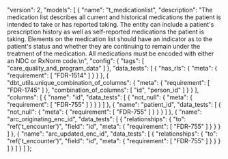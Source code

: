   "version": 2,
  "models": [
    {
      "name": "t_medicationlist",
      "description": "The medication list describes all current and historical medications the patient is intended to take or has reported taking. The entity can include a patient's prescription history as well as self-reported medications the patient is taking. Elements on the medication list should have an indicator as to the patient's status and whether they are continuing to remain under the treatment of the medication. All medications must be encoded with either an NDC or RxNorm code.\n",
      "config": {
        "tags": [
          "care_quality_and_program_data"
        ]
      },
      "data_tests": [
        {
          "has_rls": {
            "meta": {
              "requirement": [
                "FDR-1514"
              ]
            }
          }
        },
        {
          "dbt_utils.unique_combination_of_columns": {
            "meta": {
              "requirement": [
                "FDR-1745"
              ]
            },
            "combination_of_columns": [
              "id",
              "person_id"
            ]
          }
        }
      ],
      "columns": [
        {
          "name": "id",
          "data_tests": [
            {
              "not_null": {
                "meta": {
                  "requirement": [
                    "FDR-755"
                  ]
                }
              }
            }
          ]
        },
        {
          "name": "patient_id",
          "data_tests": [
            {
              "not_null": {
                "meta": {
                  "requirement": [
                    "FDR-755"
                  ]
                }
              }
            }
          ]
        },
        {
          "name": "arc_originating_enc_id",
          "data_tests": [
            {
              "relationships": {
                "to": "ref('t_encounter')",
                "field": "id",
                "meta": {
                  "requirement": [
                    "FDR-755"
                  ]
                }
              }
            }
          ]
        },
        {
          "name": "arc_updated_enc_id",
          "data_tests": [
            {
              "relationships": {
                "to": "ref('t_encounter')",
                "field": "id",
                "meta": {
                  "requirement": [
                    "FDR-755"
                  ]
                }
              }
            }
          ]
        }
      ]
    }
  ]
};
